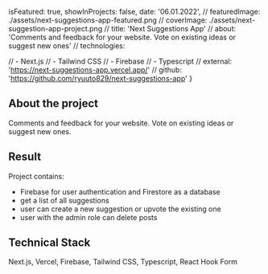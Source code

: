 isFeatured: true,
showInProjects: false,
date: '06.01.2022',
// featuredImage: ./assets/next-suggestions-app-featured.png
// coverImage: ./assets/next-suggestion-app-project.png
// title: 'Next Suggestions App'
// about: 'Comments and feedback for your website. Vote on existing ideas or suggest new ones'
// technologies:

// - Next.js
// - Tailwind CSS
// - Firebase
// - Typescript
// external: 'https://next-suggestions-app.vercel.app/'
// github: 'https://github.com/ryuuto829/next-suggestions-app'
}

## About the project

Comments and feedback for your website. Vote on existing ideas or suggest new ones.

## Result

Project contains:

- Firebase for user authentication and Firestore as a database
- get a list of all suggestions
- user can create a new suggestion or upvote the existing one
- user with the admin role can delete posts

## Technical Stack

Next.js, Vercel, Firebase, Tailwind CSS, Typescript, React Hook Form
